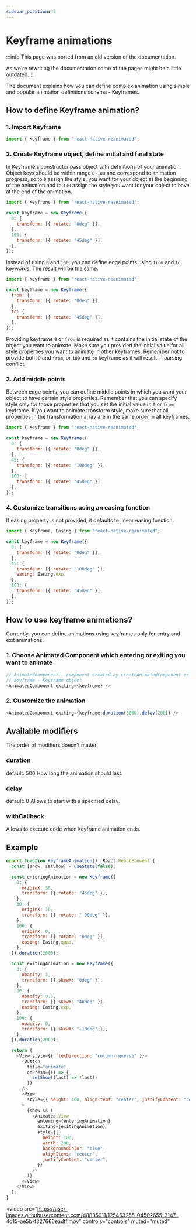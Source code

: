 ```yaml
---
sidebar_position: 2
---
```


# Keyframe animations

:::info
This page was ported from an old version of the documentation.

As we're rewriting the documentation some of the pages might be a little outdated.
:::

The document explains how you can define complex animation using simple and popular animation definitions schema - Keyframes.

## How to define Keyframe animation?

### 1. Import Keyframe

```js
import { Keyframe } from "react-native-reanimated";
```

### 2. Create Keyframe object, define initial and final state

In Keyframe's constructor pass object with definitions of your animation. Object keys should be within range `0-100` and correspond to animation progress,
so to `0` assign the style, you want for your object at the beginning of the animation and to `100` assign the style you want for your object to have at the end of the animation.

```js
import { Keyframe } from "react-native-reanimated";

const keyframe = new Keyframe({
  0: {
    transform: [{ rotate: "0deg" }],
  },
  100: {
    transform: [{ rotate: "45deg" }],
  },
});
```

Instead of using `0` and `100`, you can define edge points using `from` and `to` keywords. The result will be the same.

```js
import { Keyframe } from "react-native-reanimated";

const keyframe = new Keyframe({
  from: {
    transform: [{ rotate: "0deg" }],
  },
  to: {
    transform: [{ rotate: "45deg" }],
  },
});
```

Providing keyframe `0` or `from` is required as it contains the initial state of the object you want to animate.
Make sure you provided the initial value for all style properties you want to animate in other keyframes.
Remember not to provide both `0` and `from`, or `100` and `to` keyframe as it will result in parsing conflict.

### 3. Add middle points

Between edge points, you can define middle points in which you want your object to have certain style properties.
Remember that you can specify style only for those properties that you set the initial value in `0` or `from` keyframe.
If you want to animate transform style, make sure that all properties in the transformation array are in the same order in all keyframes.

```js
import { Keyframe } from "react-native-reanimated";

const keyframe = new Keyframe({
  0: {
    transform: [{ rotate: "0deg" }],
  },
  45: {
    transform: [{ rotate: "100deg" }],
  },
  100: {
    transform: [{ rotate: "45deg" }],
  },
});
```

### 4. Customize transitions using an easing function

If easing property is not provided, it defaults to linear easing function.

```js
import { Keyframe, Easing } from "react-native-reanimated";

const keyframe = new Keyframe({
  0: {
    transform: [{ rotate: "0deg" }],
  },
  45: {
    transform: [{ rotate: "100deg" }],
    easing: Easing.exp,
  },
  100: {
    transform: [{ rotate: "45deg" }],
  },
});
```

## How to use keyframe animations?

Currently, you can define animations using keyframes only for entry and exit animations.

### 1. Choose Animated Component which entering or exiting you want to animate

```js
// AnimatedComponent - component created by createAnimatedComponent or imported from Reanimated
// keyframe - Keyframe object
<AnimatedComponent exiting={keyframe} />
```

### 2. Customize the animation

```js
<AnimatedComponent exiting={keyframe.duration(3000).delay(200)} />
```

## Available modifiers

The order of modifiers doesn't matter.

### duration

default: 500
How long the animation should last.

### delay

default: 0
Allows to start with a specified delay.

### withCallback

Allows to execute code when keyframe animation ends.

## Example

```js
export function KeyframeAnimation(): React.ReactElement {
  const [show, setShow] = useState(false);

  const enteringAnimation = new Keyframe({
    0: {
      originX: 50,
      transform: [{ rotate: "45deg" }],
    },
    30: {
      originX: 10,
      transform: [{ rotate: "-90deg" }],
    },
    100: {
      originX: 0,
      transform: [{ rotate: "0deg" }],
      easing: Easing.quad,
    },
  }).duration(2000);

  const exitingAnimation = new Keyframe({
    0: {
      opacity: 1,
      transform: [{ skewX: "0deg" }],
    },
    30: {
      opacity: 0.5,
      transform: [{ skewX: "40deg" }],
      easing: Easing.exp,
    },
    100: {
      opacity: 0,
      transform: [{ skewX: "-10deg" }],
    },
  }).duration(2000);

  return (
    <View style={{ flexDirection: "column-reverse" }}>
      <Button
        title="animate"
        onPress={() => {
          setShow((last) => !last);
        }}
      />
      <View
        style={{ height: 400, alignItems: "center", justifyContent: "center" }}
      >
        {show && (
          <Animated.View
            entering={enteringAnimation}
            exiting={exitingAnimation}
            style={{
              height: 100,
              width: 200,
              backgroundColor: "blue",
              alignItems: "center",
              justifyContent: "center",
            }}
          />
        )}
      </View>
    </View>
  );
}
```

<video
  src="https://user-images.githubusercontent.com/48885911/125463255-04502655-3147-4d15-ae5b-f327666eadff.mov"
  controls="controls"
  muted="muted"
></video>
